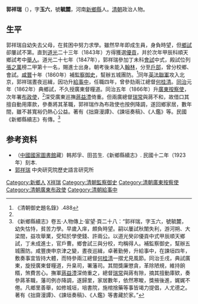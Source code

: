 {{Otheruses|other=名为郭毓麓的其他人物|郭毓麓}}

'''郭祥瑞'''（{{bd|？||？}}），字'''玉六'''，號'''毓麓'''，河南[[新鄉縣|新鄉縣]]人。[[清朝|清朝]]政治人物。

==生平==
郭祥瑞自幼失去父母，在貧困中努力求學。雖然早年即成生員，身負時望，但[[鄉試|鄉試]]卻屢試不第。直到[[道光|道光]]二十三年（1843年）方得獲選[[優貢|優貢]]，并於次年甲辰科順天鄉試考中[[舉人|舉人]]。道光二十七年（1847年），郭祥瑞參加丁未科[[會試|會試]]中式，殿試位列[[張之萬|張之萬]]榜二甲第十一名，賜進士出身。朝考後未能入[[翰林|翰林]]，分至[[戶部|戶部]]，曾分校鄉、會試。[[咸豐_(年號)|咸豐]]十年（1860年）補[[監察御史|監察御史]]，幫辦五城團防。<ref name="御史">《清朝御史題名錄》.488</ref>同年[[英法聯軍|英法聯軍]]攻入北京，郭祥瑞晝夜巡緝，因功升[[給事中|給事中]]，任職四年，曾參劾兩江總督[[何桂清|何桂清]]。[[同治|同治]]元年（1862年）典鄉試，不久授廣東督糧道。同治五年（1866年）升[[廣東按察使|廣東按察使]]，次年署[[布政使|布政使]]，<ref name="御史" />深受廣東巡撫[[蔣益澧|蔣益澧]]倚重。但兩廣總督[[瑞常|瑞常]]與蔣不和，故借口其擅自動用庫款，參奏將其革職，郭祥瑞作為布政使也按例降調，遂回鄉家居，數年間，雖不甚寬裕仍熱心公益。著有《拙齋漫譚》、《諫垣奏稿》、《人鑑》等。民國《新鄉縣續志》有傳。<ref>《新鄉縣續志》卷五·人物傳上·宦望·頁二十八：“郭祥瑞，字玉六，號毓麓，幼失怙恃，貧苦力學。早歲入庠，頗負時望。嗣以屢試秋闈失利，游河朔、大梁間，益攻舉業，受知於學使錢、許兩公。以道光癸卯優貢中式甲辰順天鄉試，丁未成進士，官戶曹。鄉會試三與分校，均稱得人。補監察御史，幫辦五城團防。咸豐庚申京津之變，晝夜巡緝，卓著勤勞，升給事中，在諫垣四年，敷奏事宜皆持大體，而特參兩江總督[[何桂清|何桂清]]一摺尤見風節。同治壬戌，典試廣東，旋授廣東督糧道，升臬司，署藩司。其間獎廉懲貪，革除陋規，維持餉糈，煞費苦心。撫軍[[蔣益澧|蔣益澧]]深倚重之，總督[[瑞常|瑞常]]與蔣有隙，摘其擅動庫欵，奏參蔣革職，藩司例亦降調，遂歸里，家居數年，依然寒畯，獎掖後進，娓娓不倦。凡鄉里善舉，如修城垣，培書院，施棺捨藥等事皆竭力提倡，人尤德之。著有《拙齋漫譚》、《諫垣奏稿》、《人鑑》等書藏於家。”</ref>

== 参考资料 ==
{{reflist}}

* （[[中國國家圖書館|中國國家圖書館]]藏）韩邦孚、田芸生.《新鄉縣續志》. 民國十二年（1923年）刻本.
* [http://npmhost.npm.gov.tw/ttscgi2/ttsquery?0:0:npmauac:TM%3D%B3%A2%B2%BB%B7%E7 郭祥瑞] 中央研究院歷史語言研究所

{{道光二十七年丁未科殿試金榜}}

{{Authority control}}

{{DEFAULTSORT:Guo郭}}
[[Category:新鄉人|Category:新鄉人]]
[[Category:郭姓|X祥瑞]]
[[Category:清朝監察御史|Category:清朝監察御史]]
[[Category:清朝廣東按察使|Category:清朝廣東按察使]]
[[Category:清朝廣東布政使|Category:清朝廣東布政使]]
[[Category:清朝給事中|Category:清朝給事中]]